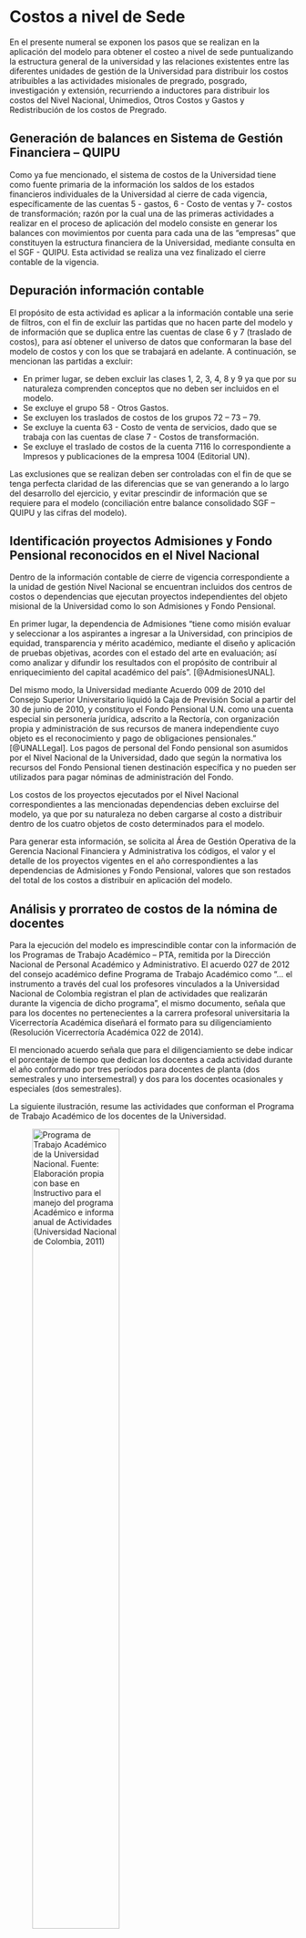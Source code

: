 # Costos a nivel de Sede

En el presente numeral se exponen los pasos que se realizan en la aplicación del modelo para obtener el costeo a nivel de sede puntualizando la estructura general de la universidad y las relaciones existentes entre las diferentes unidades de gestión de la Universidad para distribuir los costos atribuibles a las actividades misionales de pregrado, posgrado, investigación y extensión, recurriendo a inductores para distribuir los costos del Nivel Nacional, Unimedios, Otros Costos y Gastos y Redistribución de los costos de Pregrado.

## Generación de balances en Sistema de Gestión Financiera -- QUIPU

Como ya fue mencionado, el sistema de costos de la Universidad tiene como fuente primaria de la información los saldos de los estados financieros individuales de la Universidad al cierre de cada vigencia, específicamente de las cuentas 5 - gastos, 6 - Costo de ventas y 7- costos de transformación; razón por la cual una de las primeras actividades a realizar en el proceso de aplicación del modelo consiste en generar los balances con movimientos por cuenta para cada una de las "empresas" que constituyen la estructura financiera de la Universidad, mediante consulta en el SGF - QUIPU. Esta actividad se realiza una vez finalizado el cierre contable de la vigencia.

## Depuración información contable

El propósito de esta actividad es aplicar a la información contable una serie de filtros, con el fin de excluir las partidas que no hacen parte del modelo y de información que se duplica entre las cuentas de clase 6 y 7 (traslado de costos), para así obtener el universo de datos que conformaran la base del modelo de costos y con los que se trabajará en adelante. A continuación, se mencionan las partidas a excluir:

-   En primer lugar, se deben excluir las clases 1, 2, 3, 4, 8 y 9 ya que por su naturaleza comprenden conceptos que no deben ser incluidos en el modelo.
-   Se excluye el grupo 58 - Otros Gastos.
-   Se excluyen los traslados de costos de los grupos 72 -- 73 -- 79.
-   Se excluye la cuenta 63 - Costo de venta de servicios, dado que se trabaja con las cuentas de clase 7 - Costos de transformación.
-   Se excluye el traslado de costos de la cuenta 7116 lo correspondiente a Impresos y publicaciones de la empresa 1004 (Editorial UN).

Las exclusiones que se realizan deben ser controladas con el fin de que se tenga perfecta claridad de las diferencias que se van generando a lo largo del desarrollo del ejercicio, y evitar prescindir de información que se requiere para el modelo (conciliación entre balance consolidado SGF -- QUIPU y las cifras del modelo).

## Identificación proyectos Admisiones y Fondo Pensional reconocidos en el Nivel Nacional

Dentro de la información contable de cierre de vigencia correspondiente a la unidad de gestión Nivel Nacional se encuentran incluidos dos centros de costos o dependencias que ejecutan proyectos independientes del objeto misional de la Universidad como lo son Admisiones y Fondo Pensional.

En primer lugar, la dependencia de Admisiones "tiene como misión evaluar y seleccionar a los aspirantes a ingresar a la Universidad, con principios de equidad, transparencia y mérito académico, mediante el diseño y aplicación de pruebas objetivas, acordes con el estado del arte en evaluación; así como analizar y difundir los resultados con el propósito de contribuir al enriquecimiento del capital académico del país". [@AdmisionesUNAL].

Del mismo modo, la Universidad mediante Acuerdo 009 de 2010 del Consejo Superior Universitario liquidó la Caja de Previsión Social a partir del 30 de junio de 2010, y constituyo el Fondo Pensional U.N. como una cuenta especial sin personería jurídica, adscrito a la Rectoría, con organización propia y administración de sus recursos de manera independiente cuyo objeto es el reconocimiento y pago de obligaciones pensionales." [@UNALLegal]. Los pagos de personal del Fondo pensional son asumidos por el Nivel Nacional de la Universidad, dado que según la normativa los recursos del Fondo Pensional tienen destinación específica y no pueden ser utilizados para pagar nóminas de administración del Fondo.

Los costos de los proyectos ejecutados por el Nivel Nacional correspondientes a las mencionadas dependencias deben excluirse del modelo, ya que por su naturaleza no deben cargarse al costo a distribuir dentro de los cuatro objetos de costo determinados para el modelo.

Para generar esta información, se solicita al Área de Gestión Operativa de la Gerencia Nacional Financiera y Administrativa los códigos, el valor y el detalle de los proyectos vigentes en el año correspondientes a las dependencias de Admisiones y Fondo Pensional, valores que son restados del total de los costos a distribuir en aplicación del modelo.

## Análisis y prorrateo de costos de la nómina de docentes

Para la ejecución del modelo es imprescindible contar con la información de los Programas de Trabajo Académico -- PTA, remitida por la Dirección Nacional de Personal Académico y Administrativo. El acuerdo 027 de 2012 del consejo académico define Programa de Trabajo Académico como "... el instrumento a través del cual los profesores vinculados a la Universidad Nacional de Colombia registran el plan de actividades que realizarán durante la vigencia de dicho programa", el mismo documento, señala que para los docentes no pertenecientes a la carrera profesoral universitaria la Vicerrectoría Académica diseñará el formato para su diligenciamiento (Resolución Vicerrectoría Académica 022 de 2014).

El mencionado acuerdo señala que para el diligenciamiento se debe indicar el porcentaje de tiempo que dedican los docentes a cada actividad durante el año conformado por tres períodos para docentes de planta (dos semestrales y uno intersemestral) y dos para los docentes ocasionales y especiales (dos semestrales).

La siguiente ilustración, resume las actividades que conforman el Programa de Trabajo Académico de los docentes de la Universidad.

![Programa de Trabajo Académico de la Universidad Nacional. Fuente: Elaboración propia con base en Instructivo para el manejo del programa Académico e informa anual de Actividades (Universidad Nacional de Colombia, 2011)](IlustracionesCostos/ilustracion4.png "Programa de Trabajo Académico de la Universidad Nacional"){fig-align="center" width="60%"}

Es necesario conciliar la información reportada por la Dirección Nacional de Personal Académico y Administrativo y los saldos generados a través del SGF QUIPU, para ello se comparan los valores reportados en el PTA con los saldos contables correspondientes a los costos de personal docente de la respectiva vigencia, discriminando los costos del personal docente por objeto de costos (Pregrado, Posgrado, Investigación, y Extensión), así como por sede (sedes andinas y sedes de presencia nacional).

La información recibida de Dirección Nacional de Personal Académico y Administrativo se encuentra clasificada de la siguiente manera:

  - *Programa de Trabajo Académico - Aprobado*
    
      - Información con estatus aprobada y debidamente identificada dentro de las cuatro actividades misionales la cual no requiere distribución a través de inductores.
      
      - Información aprobada con estatus "sin información" en las actividades denominadas "Actividad docente presencial", "Otras actividades docentes" y "Proyectos de investigación, Creación y extensión", se presentan cuando los docentes no identifican una asociación misional específica de la actividad adelantada, para la cual se hace necesario realizar una distribución del saldo entre el peso de las actividades misionales que sí están identificadas.

  - *Programa de Trabajo Académico -- No Aprobado*

      - Adicionalmente, existe información catalogada como "PTA en otros Estados" que recoge situaciones como docentes (de planta, ocasionales y especiales) que tienen sus Programas de Trabajo Académico en estados diferentes a aprobado, lo anterior puede presentarse por que el docente no diligenció el PTA, o porque el mismo no fue aprobado por su jefe en la Unidad Académica Básica o el decano de la facultad.
      
        Para la distribución de la información denominada "PTA en otros estados" se procede a efectuar un cálculo porcentual del costo correspondiente a cada una de las siete actividades reportadas en el PTA. De acuerdo a las participaciones calculadas de cada actividad en el PTA, se distribuye el valor de "PTA en otros estados".

    De esta manera se obtiene la distribución total del costo informado por la Dirección Nacional de Personal Académico y administrativo dentro de las actividades misionales.
      
    Esta actividad se debe realizar por separado para docentes de planta y docentes ocasionales y especiales, toda vez que los últimos deben reportar únicamente costos en actividades de formación de pregrado y posgrado.


- **Distribución diferencia del PTA con contabilidad**

Como se mencionó previamente, es necesario realizar la distribución de la diferencia presentada entre los saldos contables de los costos de personal docente y la información reportada en el PTA, ya que el modelo se desarrolla con base en la información contable arrojada por el SGF--QUIPU. Dicha diferencia se distribuye teniendo en cuenta el porcentaje de participación del costo correspondiente a las siete actividades establecidas en el PTA.

- **Distribución en actividades misionales**

Tomando en cuenta que para el modelo de costos se han definido cuatro objetos de costos de acuerdo con las actividades misionales de la Universidad (Pregrado, Posgrado, Extensión e Investigación y creación artística), es necesario distribuir los costos de personal del PTA, en términos de estas actividades.

Para lo anterior, se distribuyen los costos de: actividad académico administrativa, formación y actualización, otros, situaciones especiales y otras actividades, entre las demás actividades de manera proporcional, dado que las primeras se derivan de las actividades misionales de la Universidad, de forma tal que finalmente el total del costo de personal este distribuido tan solo en las siguientes actividades por sede:

  - Actividad docente presencial y otras actividades docentes -- Pregrado.
  - Actividad docente presencial y otras actividades docentes -- Posgrado.
  - Proyectos de Creación / Investigación.
  - Proyectos de Extensión.

![Distribución Información PTA a Actividades Misionales. Fuente: Elaboración propia](IlustracionesCostos/ilustracion5.png "Distribución Información PTA a Actividades Misionales"){width="70%" fig-align="center"}

## Costos asignados de la gestión general de la Universidad

A continuación, se abordarán las diferentes distribuciones propias de la gestión general y la estructura de la universidad necesarias para asignar costos a las actividades de pregrado, posgrado, investigación y extensión que se presentan así:

-   Redistribución de costos de pregrado a actividades misionales
-   Distribución nivel nacional y Unimedios
-   Asignación de costos indirectos a misionales

### Redistribución de costos de pregrado a las actividades misionales

De acuerdo con la normativa contable la universidad reconoce en las cuentas de clase 7 costos de transformación las erogaciones que de acuerdo con su origen y soportes corresponden a las actividades misionales, para lo cual el catálogo de cuentas contables identifica de manera separada la información para pregrado, posgrado, investigación y extensión.

Sin embargo, se presentan erogaciones para las cuales no es fácil identificar a cuál de las cuatro actividades misionales de la Universidad corresponden, dado que por su naturaleza afectarían todas o a algunas de las mismas, en estos casos los reconocimientos contables se realizan en su totalidad en las cuentas de costos de pregrado. Ejemplo de esta circunstancia son los costos de la nómina de docentes, dado que cuando la información llega a las áreas financieras para su reconocimiento, la misma no se encuentra discriminada entre pregrado, posgrado, investigación y extensión.

Con base en lo anterior, los costos reconocidos contablemente en las actividades misionales de posgrado, investigación y extensión se tomarán como costos directos y no serán objeto de ninguna distribución; y los costos reconocidos contablemente en las cuentas de costos de pregrado se distribuyen en las cuatro actividades misionales de la Universidad, tomando como inductores los definidos previamente en el presente documento. (Ver @tbl-Inductores).

![Distribución costos de pregrado a demás actividades misionales. Fuente: Elaboración propia](IlustracionesCostos/ilustracion6.png "Distribución costos de pregrado a demás actividades misionales"){width="70%" fig-align="center"}

### Distribución de los costos de Nivel Nacional y Unimedios

Corresponde a los costos del Nivel Nacional y Unimedios que son asignados a las nueve sedes y unidades especiales, esta distribución se hace teniendo en cuenta que las áreas del nivel nacional como la rectoría, vicerrectorías, la dirección de personal académico y administrativo, la dirección de programas de posgrado, la Gerencia Nacional Financiera y Administrativa, Planeación Nacional, Dirección Jurídica Nacional, entre otras, ejecutan actividades de gestión, dirección, administración y/o de coordinación necesarias para el cumplimiento de las actividades misionales de la Universidad y el correcto funcionamiento de las facultades y los programas curriculares; así mismo, Unimedios hace labores de divulgación de las actividades misionales, por lo que estos costos se distribuyen a las sedes, y unidades especiales, los cuales, en el caso de las sedes, se asignarán posteriormente a las facultades con base en los inductores determinados para tal fin.

Para esta distribución se definieron nuevos inductores de costos, toda vez que no es posible usar inductores como número de estudiantes, o número de docentes ya que en el Nivel Nacional y en Unimedios no se encuentran estas figuras, por lo que se han definido usar los porcentajes de asignación relacionados en la @tbl-Inductores.

Para la distribución de los costos del Nivel Nacional se toman los costos totales de dicha unidad de gestión por cada una de las agrupaciones y se dividen entre la suma de los costos y gastos totales de las sedes, Unimedios, Unisalud, Editorial Fondo Pensional, y Regalías.

Para el caso del Fondo Pensional, en atención a la normatividad especial que lo reglamenta, el Nivel Nacional asume los gastos de personal y gastos generales que requiere el fondo para su funcionamiento, sin embargo, estos gastos se deben trasladar del Nivel Nacional a los costos propios del Fondo Pensional, para así determinar los costos a asignar por los servicios prestados por el Nivel Nacional.

De esta manera, el Nivel Nacional distribuye todos sus costos, multiplicando la tasa de asignación por el costo de cada agrupación en cada sede por Actividad misional (Pregrado, Posgrado, Investigación y Extensión) y a Unimedios, Unisalud, Fondo Pensional, Editorial y Regalías.

A continuación, se asignan los costos de Unimedios a las sedes de la Universidad. Para que el modelo continúe siendo consistente, se siguen aplicando los mismos inductores del paso anterior, basado en los costos que cada sede tiene en cada agrupación. Continuando con la lógica que fue usada en la distribución realizada en el del Nivel Nacional a las sedes. Es importante precisar que por sus operaciones Unimedios concentra sus costos en actividades diferentes a las cuatro actividades misionales, por lo que serán catalogadas como "Otros Costos y Gastos", que a su vez serán distribuidos en las sedes a las cuatro actividades misionales.

Se obtiene la tasa de asignación tomando los costos de Unimedios y se dividen entre la suma de los "Otros Costos y Gastos" por sede y por agrupación. De esta manera, Unimedios distribuye todos sus costos. Multiplicando la tasa de asignación por el costo de cada agrupación en cada sede.

![Distribución de costos del Nivel Nacional y Unimedios. Fuente: Elaboración propia](IlustracionesCostos/ilustracion7.png "Distribución de costos del Nivel Nacional y Unimedios"){width="70%" fig-align="center"}

\newpage

Del total de los costos reconocidos en la contabilidad de la Universidad se excluyen en el nivel de sedes, los costos de UNISALUD, EDITORIAL, FONDO PENSIONAL y REGALIAS más los costos asignados a estas unidades de gestión del Nivel Nacional y Unimedios (costos de proyectos), lo anterior por no tener relación con las actividades misionales de la Universidad.

### Asignación de costos indirectos de las sedes a actividades misionales

El último paso en el proceso de construcción del modelo de costos a nivel de sede es la distribución de los costos indirectos reconocidos contablemente en cada una de las sedes, a los costos misionales de las mismas estos costos indirectos son aquellos catalogados como "otros costos y gastos". Para ello, se usan los mismos inductores definidos para la distribución de los costos de pregrado (@tbl-Inductores).

![Distribución de Costos Indirectos a Actividades Misionales. Fuente: Elaboración propia](IlustracionesCostos/ilustracion8.png "Distribución de Costos Indirectos a Actividades Misionales"){width="70%" fig-align="center"}

Una vez realizadas estas distribuciones, sumada con los costos del PTA, se obtienen las estructuras de costos para las nueve sedes de la Universidad, esto es el costo final de cada una de las cuatro actividades misionales en las diferentes sedes.
